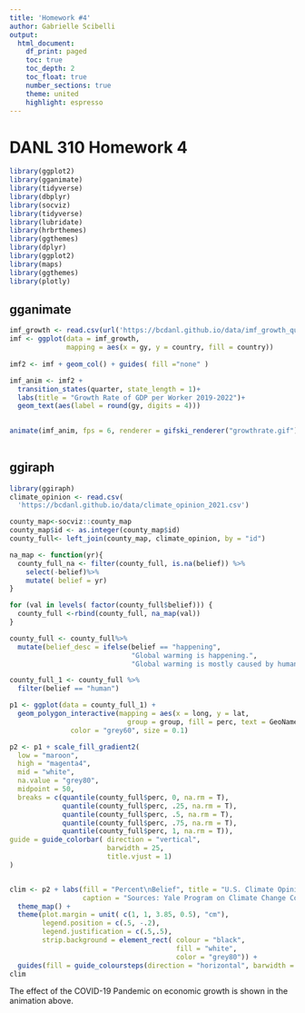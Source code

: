 ```yaml
---
title: 'Homework #4'
author: Gabrielle Scibelli 
output: 
  html_document:
    df_print: paged 
    toc: true 
    toc_depth: 2
    toc_float: true 
    number_sections: true
    theme: united 
    highlight: espresso 
---
```

# DANL 310 Homework 4

```r
library(ggplot2)
library(gganimate)
library(tidyverse)
library(dbplyr)
library(socviz)
library(tidyverse)
library(lubridate)
library(hrbrthemes)
library(ggthemes)
library(dplyr)
library(ggplot2)
library(maps)
library(ggthemes)
library(plotly)

```


## gganimate 
```r

imf_growth <- read.csv(url('https://bcdanl.github.io/data/imf_growth_quarterly.csv'))
imf <- ggplot(data = imf_growth, 
              mapping = aes(x = gy, y = country, fill = country))
  
imf2 <- imf + geom_col() + guides( fill ="none" )

imf_anim <- imf2 + 
  transition_states(quarter, state_length = 1)+ 
  labs(title = "Growth Rate of GDP per Worker 2019-2022")+ 
  geom_text(aes(label = round(gy, digits = 4)))
  

animate(imf_anim, fps = 6, renderer = gifski_renderer("growthrate.gif"))
  
```




## ggiraph 
```r
library(ggiraph)
climate_opinion <- read.csv(
  'https://bcdanl.github.io/data/climate_opinion_2021.csv')

county_map<-socviz::county_map
county_map$id <- as.integer(county_map$id)
county_full<- left_join(county_map, climate_opinion, by = "id")

na_map <- function(yr){
  county_full_na <- filter(county_full, is.na(belief)) %>%
    select(-belief)%>%
    mutate( belief = yr)
}

for (val in levels( factor(county_full$belief))) {
  county_full <-rbind(county_full, na_map(val))
}

county_full <- county_full%>%
  mutate(belief_desc = ifelse(belief == "happening", 
                              "Global warming is happening.",
                              "Global warming is mostly caused by human activites."))

county_full_1 <- county_full %>%
  filter(belief == "human")

p1 <- ggplot(data = county_full_1) +
  geom_polygon_interactive(mapping = aes(x = long, y = lat, 
                             group = group, fill = perc, text = GeoName ),
               color = "grey60", size = 0.1)

p2 <- p1 + scale_fill_gradient2(
  low = "maroon", 
  high = "magenta4", 
  mid = "white", 
  na.value = "grey80", 
  midpoint = 50, 
  breaks = c(quantile(county_full$perc, 0, na.rm = T),
             quantile(county_full$perc, .25, na.rm = T),
             quantile(county_full$perc, .5, na.rm = T),
             quantile(county_full$perc, .75, na.rm = T),
             quantile(county_full$perc, 1, na.rm = T)),
guide = guide_colorbar( direction = "vertical",
                        barwidth = 25, 
                        title.vjust = 1)
)


clim <- p2 + labs(fill = "Percent\nBelief", title = "U.S. Climate Opinion, 2021:\nGlobal warming is mostly caused by human activities", 
                  caption = "Sources: Yale Program on Climate Change Communication\n (https://climatecommunication.yale.edu/visualizations-data/ycom-us/)") +
  theme_map() +
  theme(plot.margin = unit( c(1, 1, 3.85, 0.5), "cm"),
        legend.position = c(.5, -.2),
        legend.justification = c(.5,.5),
        strip.background = element_rect( colour = "black", 
                                         fill = "white", 
                                         color = "grey80")) + 
  guides(fill = guide_coloursteps(direction = "horizontal", barwidth = 25, title.vjust = -1))
clim
```

The effect of the COVID-19 Pandemic on economic growth is shown in the animation above. 


